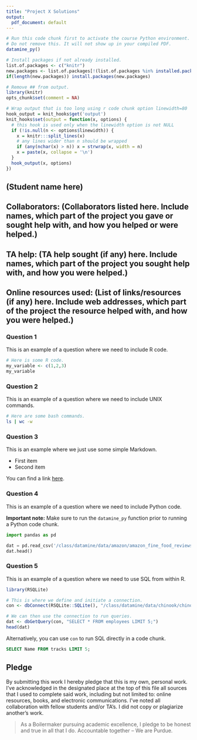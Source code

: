 ```yaml
---
title: "Project X Solutions"
output:
  pdf_document: default
---
```


```r
# Run this code chunk first to activate the course Python environment.
# Do not remove this. It will not show up in your compiled PDF.
datamine_py()

# Install packages if not already installed.
list.of.packages <- c("knitr")
new.packages <- list.of.packages[!(list.of.packages %in% installed.packages()[,"Package"])]
if(length(new.packages)) install.packages(new.packages)

# Remove ## from output.
library(knitr)
opts_chunk$set(comment = NA)

# Wrap output that is too long using r code chunk option linewidth=80
hook_output = knit_hooks$get('output')
knit_hooks$set(output = function(x, options) {
  # this hook is used only when the linewidth option is not NULL
  if (!is.null(n <- options$linewidth)) {
    x = knitr:::split_lines(x)
    # any lines wider than n should be wrapped
    if (any(nchar(x) > n)) x = strwrap(x, width = n)
    x = paste(x, collapse = '\n')
  }
  hook_output(x, options)
})
```

## (Student name here)

## Collaborators: (Collaborators listed here. Include names, which part of the project you gave or sought help with, and how you helped or were helped.)
## TA help: (TA help sought (if any) here. Include names, which part of the project you sought help with, and how you were helped.)
## Online resources used: (List of links/resources (if any) here. Include web addresses, which part of the project the resource helped with, and how you were helped.)

### Question 1

This is an example of a question where we need to include R code.

```r
# Here is some R code.
my_variable <- c(1,2,3)
my_variable
```

### Question 2

This is an example of a question where we need to include UNIX commands.

```bash
# Here are some bash commands.
ls | wc -w
```

### Question 3

This is an example where we just use some simple Markdown.

- First item
- Second item

You can find a link [here](https://datamine.purdue.edu/).

### Question 4

This is an example of a question where we need to include Python code.

**Important note:** Make sure to run the `datamine_py` function prior to running a Python code chunk.

```python
import pandas as pd

dat = pd.read_csv('/class/datamine/data/amazon/amazon_fine_food_reviews.csv')
dat.head()
```

### Question 5

This is an example of a question where we need to use SQL from within R.

```r
library(RSQLite)

# This is where we define and initiate a connection.
con <- dbConnect(RSQLite::SQLite(), "/class/datamine/data/chinook/chinook.db")

# We can then use the connection to run queries.
dat <- dbGetQuery(con, "SELECT * FROM employees LIMIT 5;")
head(dat)
```

Alternatively, you can use `con` to run SQL directly in a code chunk.

```sql
SELECT Name FROM tracks LIMIT 5;
```

## Pledge

By submitting this work I hereby pledge that this is my own, personal work. I've acknowledged in the designated place at the top of this file all sources that I used to complete said work, including but not limited to: online resources, books, and electronic communications. I've noted all collaboration with fellow students and/or TA's. I did not copy or plagiarize another's work.

> As a Boilermaker pursuing academic excellence, I pledge to be honest and true in all that I do. Accountable together – We are Purdue.
